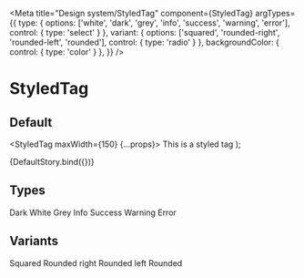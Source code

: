 
<Meta
  title="Design system/StyledTag"
  component={StyledTag}
  argTypes={{
    type: { options: ['white', 'dark', 'grey', 'info', 'success', 'warning', 'error'], control: { type: 'select' } },
    variant: { options: ['squared', 'rounded-right', 'rounded-left', 'rounded'], control: { type: 'radio' } },
    backgroundColor: { control: { type: 'color' } },
  }}
/>

# StyledTag

## Default

  <StyledTag maxWidth={150} {...props}>
    This is a styled tag
  </StyledTag>
);

<Story name="Default">{DefaultStory.bind({})}</Story>

<ArgsTable story="Default" />

## Types

<Canvas>
  <Story name="Types" parameters={{ controls: { hideNoControlsWarning: true } }}>
    <Flex>
      <StyledTag m={3} type="dark">
        Dark
      </StyledTag>
      <StyledTag m={3} type="white">
        White
      </StyledTag>
      <StyledTag m={3} type="grey">
        Grey
      </StyledTag>
      <StyledTag m={3} type="info">
        Info
      </StyledTag>
      <StyledTag m={3} type="success">
        Success
      </StyledTag>
      <StyledTag m={3} type="warning">
        Warning
      </StyledTag>
      <StyledTag m={3} type="error">
        Error
      </StyledTag>
    </Flex>
  </Story>
</Canvas>

## Variants

<Canvas>
  <Story name="Variants" parameters={{ controls: { hideNoControlsWarning: true } }}>
    <Flex>
      <StyledTag m={3} variant="squared">
        Squared
      </StyledTag>
      <StyledTag m={3} variant="rounded-right">
        Rounded right
      </StyledTag>
      <StyledTag m={3} variant="rounded-left">
        Rounded left
      </StyledTag>
      <StyledTag m={3} variant="rounded">
        Rounded
      </StyledTag>
    </Flex>
  </Story>
</Canvas>
